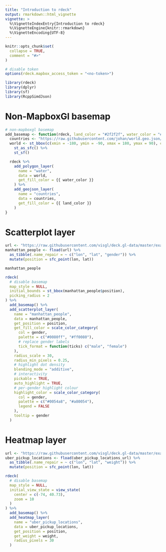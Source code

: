 ```yaml
---
title: "Introduction to rdeck"
output: rmarkdown::html_vignette
vignette: >
  %\VignetteIndexEntry{Introduction to rdeck}
  %\VignetteEngine{knitr::rmarkdown}
  %\VignetteEncoding{UTF-8}
---
```


```r
knitr::opts_chunk$set(
  collapse = TRUE,
  comment = "#>"
)

# disable token
options(rdeck.mapbox_access_token = "<no-token>")
```

```r
library(rdeck)
library(dplyr)
library(sf)
library(RcppSimdJson)
```

# Non-MapboxGl basemap

```r
# non-mapboxgl basemap
add_basemap <- function(rdeck, land_color = "#2f2f2f", water_color = "#242424") {
  countries <- "https://raw.githubusercontent.com/johan/world.geo.json/master/countries.geo.json"
  world <- st_bbox(c(xmin = -180, ymin = -90, xmax = 180, ymax = 90), crs = 4326) %>%
    st_as_sfc() %>%
    st_sf()

  rdeck %>%
    add_polygon_layer(
      name = "water",
      data = world,
      get_fill_color = {{ water_color }}
    ) %>%
    add_geojson_layer(
      name = "countries",
      data = countries,
      get_fill_color = {{ land_color }}
    )
}
```

# Scatterplot layer

```r
url <- "https://raw.githubusercontent.com/visgl/deck.gl-data/master/examples/scatterplot/manhattan.json"
manhattan_people <- fload(url) %>%
  as_tibble(.name_repair = ~ c("lon", "lat", "gender")) %>%
  mutate(position = sfc_point(lon, lat))

manhattan_people
```

```r
rdeck(
  # disable basemap
  map_style = NULL,
  initial_bounds = st_bbox(manhattan_people$position),
  picking_radius = 2
) %>%
  add_basemap() %>%
  add_scatterplot_layer(
    name = "manhattan_people",
    data = manhattan_people,
    get_position = position,
    get_fill_color = scale_color_category(
      col = gender,
      palette = c("#0080ff", "#ff0080"),
      # replace gender labels
      tick_format = function(ticks) c("male", "female")
    ),
    radius_scale = 30,
    radius_min_pixels = 0.25,
    # highlight dot density
    blending_mode = "additive",
    # interactivity
    pickable = TRUE,
    auto_highlight = TRUE,
    # per-gender highlight colour
    highlight_color = scale_color_category(
      col = gender,
      palette = c("#0054a8", "#a80054"),
      legend = FALSE
    ),
    tooltip = gender
  )
```

# Heatmap layer

```r
url <- "https://raw.githubusercontent.com/visgl/deck.gl-data/master/examples/screen-grid/uber-pickup-locations.json"
uber_pickup_locations <- fload(uber_pickup_locations_url) %>%
  as_tibble(.name_repair = ~ c("lon", "lat", "weight")) %>%
  mutate(position = sfc_point(lon, lat))

rdeck(
  # disable basemap
  map_style = NULL,
  initial_view_state = view_state(
    center = c(-74, 40.73),
    zoom = 10
  )
) %>%
  add_basemap() %>%
  add_heatmap_layer(
    name = "uber_pickup_locations",
    data = uber_pickup_locations,
    get_position = position,
    get_weight = weight,
    radius_pixels = 30
  )
```
